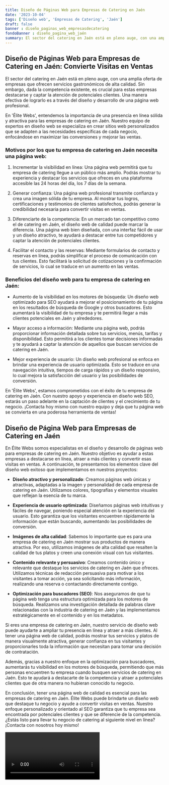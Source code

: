 ```yaml
---
title: Diseño de Páginas Web para Empresas de Catering en Jaén
date: '2023-10-04'
tags: ['Diseño web', 'Empresas de Catering', 'Jaén']
draft: false
banner : diseño_paginas_web_empresasdecatering
fondoBanner : diseño_pagina_web_jaén
summary: El sector del catering en Jaén está en pleno auge, con una amplia oferta de empresas que ofrecen servicios gastronómicos de alta calidad. Sin embargo, dada la competencia existente, es crucial para estas empresas destacarse y captar la atención de potenciales clientes. Una manera efectiva de lograrlo es a través del diseño y desarrollo de una página web profesional.
---
```


## Diseño de Páginas Web para Empresas de Catering en Jaén: Convierte Visitas en Ventas

El sector del catering en Jaén está en pleno auge, con una amplia oferta de empresas que ofrecen servicios gastronómicos de alta calidad. Sin embargo, dada la competencia existente, es crucial para estas empresas destacarse y captar la atención de potenciales clientes. Una manera efectiva de lograrlo es a través del diseño y desarrollo de una página web profesional.

En 'Élite Webs', entendemos la importancia de una presencia en línea sólida y atractiva para las empresas de catering en Jaén. Nuestro equipo de expertos en diseño web se especializa en crear sitios web personalizados que se adapten a las necesidades específicas de cada negocio, enfocándose en maximizar las conversiones y mejorar las ventas.

### Motivos por los que tu empresa de catering en Jaén necesita una página web:

1. Incrementar la visibilidad en línea: Una página web permitirá que tu empresa de catering llegue a un público más amplio. Podrás mostrar tu experiencia y destacar los servicios que ofreces en una plataforma accesible las 24 horas del día, los 7 días de la semana.

2. Generar confianza: Una página web profesional transmite confianza y crea una imagen sólida de tu empresa. Al mostrar tus logros, certificaciones y testimonios de clientes satisfechos, podrás generar la credibilidad necesaria para convertir visitas en ventas.

3. Diferenciarte de la competencia: En un mercado tan competitivo como el de catering en Jaén, el diseño web de calidad puede marcar la diferencia. Una página web bien diseñada, con una interfaz fácil de usar y un diseño atractivo, te ayudará a destacar entre tus competidores y captar la atención de potenciales clientes.

4. Facilitar el contacto y las reservas: Mediante formularios de contacto y reservas en línea, podrás simplificar el proceso de comunicación con tus clientes. Esto facilitará la solicitud de cotizaciones y la confirmación de servicios, lo cual se traduce en un aumento en las ventas.

### Beneficios del diseño web para tu empresa de catering en Jaén:

- Aumento de la visibilidad en los motores de búsqueda: Un diseño web optimizado para SEO ayudará a mejorar el posicionamiento de tu página en los resultados de búsqueda de Google y otros buscadores. Esto aumentará la visibilidad de tu empresa y te permitirá llegar a más clientes potenciales en Jaén y alrededores.

- Mayor acceso a información: Mediante una página web, podrás proporcionar información detallada sobre tus servicios, menús, tarifas y disponibilidad. Esto permitirá a los clientes tomar decisiones informadas y te ayudará a captar la atención de aquellos que buscan servicios de catering en Jaén.

- Mejor experiencia de usuario: Un diseño web profesional se enfoca en brindar una experiencia de usuario optimizada. Esto se traduce en una navegación intuitiva, tiempos de carga rápidos y un diseño responsivo, lo cual mejora la satisfacción del usuario y las posibilidades de conversión.

En 'Élite Webs', estamos comprometidos con el éxito de tu empresa de catering en Jaén. Con nuestro apoyo y experiencia en diseño web SEO, estarás un paso adelante en la captación de clientes y el crecimiento de tu negocio. ¡Contacta hoy mismo con nuestro equipo y deja que tu página web se convierta en una poderosa herramienta de ventas!

<GifSeo />

<Cta />

## Diseño de Página Web para Empresas de Catering en Jaén

En Élite Webs somos especialistas en el diseño y desarrollo de páginas web para empresas de catering en Jaén. Nuestro objetivo es ayudar a estas empresas a destacarse en línea, atraer a más clientes y convertir esas visitas en ventas. A continuación, te presentamos los elementos clave del diseño web exitoso que implementamos en nuestros proyectos:

- **Diseño atractivo y personalizado**: Creamos páginas web únicas y atractivas, adaptadas a la imagen y personalidad de cada empresa de catering en Jaén. Utilizamos colores, tipografías y elementos visuales que reflejan la esencia de tu marca.

- **Experiencia de usuario optimizada**: Diseñamos páginas web intuitivas y fáciles de navegar, poniendo especial atención en la experiencia del usuario. Esto garantiza que los visitantes encuentren rápidamente la información que están buscando, aumentando las posibilidades de conversión.

- **Imágenes de alta calidad**: Sabemos lo importante que es para una empresa de catering en Jaén mostrar sus productos de manera atractiva. Por eso, utilizamos imágenes de alta calidad que resalten la calidad de tus platos y creen una conexión visual con tus visitantes.

- **Contenido relevante y persuasivo**: Creamos contenido único y relevante que destaque los servicios de catering en Jaén que ofreces. Utilizamos técnicas de redacción persuasiva para motivar a los visitantes a tomar acción, ya sea solicitando más información, realizando una reserva o contactando directamente contigo.

- **Optimización para buscadores (SEO)**: Nos aseguramos de que tu página web tenga una estructura optimizada para los motores de búsqueda. Realizamos una investigación detallada de palabras clave relacionadas con la industria de catering en Jaén y las implementamos estratégicamente en el contenido y en los metadatos.

Si eres una empresa de catering en Jaén, nuestro servicio de diseño web puede ayudarte a ampliar tu presencia en línea y atraer a más clientes. Al tener una página web de calidad, podrás mostrar tus servicios y platos de manera visualmente atractiva, generar confianza en tus visitantes y proporcionarles toda la información que necesitan para tomar una decisión de contratación.

Además, gracias a nuestro enfoque en la optimización para buscadores, aumentarás tu visibilidad en los motores de búsqueda, permitiendo que más personas encuentren tu empresa cuando busquen servicios de catering en Jaén. Esto te ayudará a destacarte de la competencia y atraer a potenciales clientes que de otra manera no hubieran conocido tu negocio.

En conclusión, tener una página web de calidad es esencial para las empresas de catering en Jaén. Élite Webs puede brindarte un diseño web que destaque tu negocio y ayude a convertir visitas en ventas. Nuestro enfoque personalizado y orientado al SEO garantiza que tu empresa sea encontrada por potenciales clientes y que se diferencie de la competencia. ¿Estás listo para llevar tu negocio de catering al siguiente nivel en línea? ¡Contacta con nosotros hoy mismo!

<Video />

<CtaBot job='Empresas de Catering' city='Jaén'/>

<Gmaps query='Jaén+españa+maps' />
